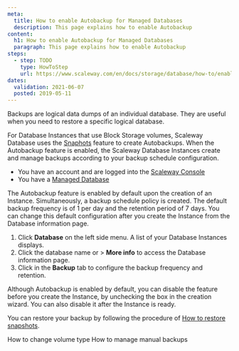 ```yaml
---
meta:
  title: How to enable Autobackup for Managed Databases
  description: This page explains how to enable Autobackup
content:
  h1: How to enable Autobackup for Managed Databases
  paragraph: This page explains how to enable Autobackup
steps:
  - step: TODO
    type: HowToStep
    url: https://www.scaleway.com/en/docs/storage/database/how-to/enable-autobackup
dates:
  validation: 2021-06-07
  posted: 2019-05-11
---
```


Backups are logical data dumps of an individual database. They are useful when you need to restore a specific logical database. 

For Database Instances that use Block Storage volumes, Scaleway Database uses the [Snaphots](/storage/database/how-to/manage-snapshots/) feature to create Autobackups. When the Autobackup feature is enabled, the Scaleway Database Instances create and manage backups according to your backup schedule configuration. 


<Message type="requirement">

- You have an account and are logged into the [Scaleway Console](https://console.scaleway.com)
- You have a [Managed Database](/storage/database/concepts/#managed-database/)

</Message>


  <Message type="note">

  The Autobackup feature is enabled by default upon the creation of an Instance. Simultaneously, a backup schedule policy is created. The default backup frequency is of 1 per day and the retention period of 7 days. You can change this default configuration after you create the Instance from the Database information page.

  </Message>

1. Click **Database** on the left side menu. A list of your Database Instances displays.
2. Click the database name or <Icon name="more" /> > **More info** to access the Database information page.
3. Click <Icon name="edit" /> in the **Backup** tab to configure the backup frequency and retention.
  <Lightbox src="scaleway-dbaas-backup.png" alt="" />

  <Message type="note">

  Although Autobackup is enabled by default, you can disable the feature before you create the Instance, by unchecking the box in the creation wizard. You can also disable it after the Instance is ready.

  </Message>

You can restore your backup by following the procedure of [How to restore snapshots](/storage/database/how-to/manage-snapshots/#how-to-restore-snapshots).

<Navigation title="See Also">
  <PreviousButton to="/storage/database/how-to/change-volume-type/">How to change volume type</PreviousButton>
  <NextButton to="/storage/database/how-to/manage-manual-backups/">How to manage manual backups</NextButton>
</Navigation>

